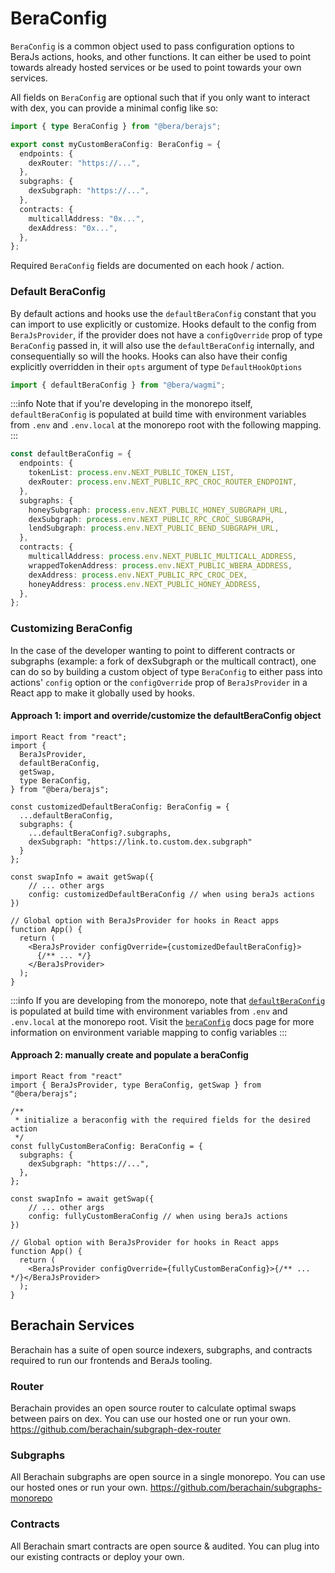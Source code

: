 # BeraConfig

`BeraConfig` is a common object used to pass configuration options to BeraJs actions, hooks, and other functions. It can either be used to point towards already hosted services or be used to point towards your own services.

All fields on `BeraConfig` are optional such that if you only want to interact with dex, you can provide a minimal config like so:

```ts
import { type BeraConfig } from "@bera/berajs";

export const myCustomBeraConfig: BeraConfig = {
  endpoints: {
    dexRouter: "https://...",
  },
  subgraphs: {
    dexSubgraph: "https://...",
  },
  contracts: {
    multicallAddress: "0x...",
    dexAddress: "0x...",
  },
};
```

Required `BeraConfig` fields are documented on each hook / action.

### Default BeraConfig

By default actions and hooks use the `defaultBeraConfig` constant that you can import to use explicitly or customize. Hooks default to the config from `BeraJsProvider`, if the provider does not have a `configOverride` prop of type `BeraConfig` passed in, it will also use the `defaultBeraConfig` internally, and consequentially so will the hooks. Hooks can also have their config explicitly overridden in their `opts` argument of type `DefaultHookOptions`

```ts
import { defaultBeraConfig } from "@bera/wagmi";
```

:::info
Note that if you're developing in the monorepo itself, `defaultBeraConfig` is populated at build time with environment variables from `.env` and `.env.local` at the monorepo root with the following mapping.
:::

```ts
const defaultBeraConfig = {
  endpoints: {
    tokenList: process.env.NEXT_PUBLIC_TOKEN_LIST,
    dexRouter: process.env.NEXT_PUBLIC_RPC_CROC_ROUTER_ENDPOINT,
  },
  subgraphs: {
    honeySubgraph: process.env.NEXT_PUBLIC_HONEY_SUBGRAPH_URL,
    dexSubgraph: process.env.NEXT_PUBLIC_RPC_CROC_SUBGRAPH,
    lendSubgraph: process.env.NEXT_PUBLIC_BEND_SUBGRAPH_URL,
  },
  contracts: {
    multicallAddress: process.env.NEXT_PUBLIC_MULTICALL_ADDRESS,
    wrappedTokenAddress: process.env.NEXT_PUBLIC_WBERA_ADDRESS,
    dexAddress: process.env.NEXT_PUBLIC_RPC_CROC_DEX,
    honeyAddress: process.env.NEXT_PUBLIC_HONEY_ADDRESS,
  },
};
```

### Customizing BeraConfig

In the case of the developer wanting to point to different contracts or subgraphs (example: a fork of dexSubgraph or the multicall contract), one can do so by building a custom object of type `BeraConfig` to either pass into actions' `config` option or the `configOverride` prop of `BeraJsProvider` in a React app to make it globally used by hooks.

#### Approach 1: import and override/customize the defaultBeraConfig object

```tsx
import React from "react";
import {
  BeraJsProvider,
  defaultBeraConfig,
  getSwap,
  type BeraConfig,
} from "@bera/berajs";

const customizedDefaultBeraConfig: BeraConfig = {
  ...defaultBeraConfig,
  subgraphs: {
    ...defaultBeraConfig?.subgraphs,
    dexSubgraph: "https://link.to.custom.dex.subgraph"
  }
};

const swapInfo = await getSwap({
    // ... other args
    config: customizedDefaultBeraConfig // when using beraJs actions
})

// Global option with BeraJsProvider for hooks in React apps
function App() {
  return (
    <BeraJsProvider configOverride={customizedDefaultBeraConfig}>
      {/** ... */}
    </BeraJsProvider>
  );
}
```

:::info
If you are developing from the monorepo, note that [`defaultBeraConfig`](/bera-config) is populated at build time with environment variables from `.env` and `.env.local` at the monorepo root.
Visit the [`beraConfig`](/bera-config#default-beraconfig) docs page for more information on environment variable mapping to config variables
:::

#### Approach 2: manually create and populate a beraConfig

```tsx
import React from "react"
import { BeraJsProvider, type BeraConfig, getSwap } from "@bera/berajs";

/**
 * initialize a beraconfig with the required fields for the desired action
 */
const fullyCustomBeraConfig: BeraConfig = {
  subgraphs: {
    dexSubgraph: "https://...",
  },
};

const swapInfo = await getSwap({
    // ... other args
    config: fullyCustomBeraConfig // when using beraJs actions
})

// Global option with BeraJsProvider for hooks in React apps
function App() {
  return (
    <BeraJsProvider configOverride={fullyCustomBeraConfig}>{/** ... */}</BeraJsProvider>
  );
}
```

## Berachain Services

Berachain has a suite of open source indexers, subgraphs, and contracts required to run our frontends and BeraJs tooling.

### Router

Berachain provides an open source router to calculate optimal swaps between pairs on dex. You can use our hosted one or run your own.
https://github.com/berachain/subgraph-dex-router

### Subgraphs

All Berachain subgraphs are open source in a single monorepo. You can use our hosted ones or run your own. https://github.com/berachain/subgraphs-monorepo

### Contracts

All Berachain smart contracts are open source & audited. You can plug into our existing contracts or deploy your own.
